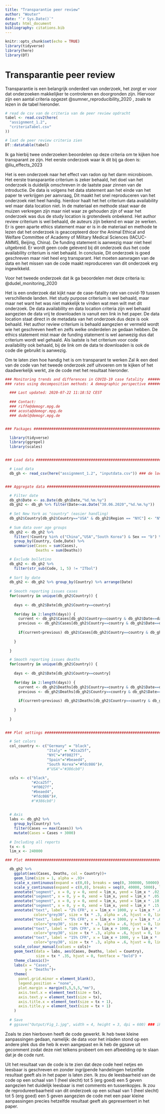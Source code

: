 ```yaml
---
title: "Transparantie peer review"
author: "Wouter"
date: "`r Sys.Date()`"
output: html_document
bibliography: citations.bib
---
```


```r
knitr::opts_chunk$set(echo = TRUE)
library(tidyverse)
library(here)
library(DT)
```

# Transparantie peer review

Transparantie is een belangrijk onderdeel van onderzoek, het zorgt er voor dat onderzoeken makkelijker te controleren en doorgronden zijn. Hiervoor zijn een aantal criteria opgezet @sumner_reproducibility_2020 , zoals te lezen in de tabel hieronder.  

```r
# read de csv van de criteria van de peer review opdracht
tabel <- read.csv2(here(
  "assignment_1.2",
  "criteriaTabel.csv"
))

# laat de peer review criteria zien
DT::datatable(tabel)
```

Ik ga hierbij twee onderzoeken beoordelen op deze criteria om te kijken hoe transparant ze zijn. Het eerste onderzoek waar ik dit bij ga doen is: @liu_effects_2023

Het is een onderzoek naar het effect van radon op het darm microbioom. Het eerste transparantie criterium is zeker behaald, het doel van het onderzoek is duidelijk omschreven in de laatste paar zinnen van de introductie. De data is volgens het data statement aan het einde van het paper te verkrijgen per aanvraag, Dit maakt het snel reproduceren van het onderzoek niet heel handig. hierdoor haalt het het criterium data availability wel maar data location niet. In de materiaal en methode staat waar de muizen verkregen zijn maar niet waar ze gehouden zijn of waar het onderzoek was dus de study location is grotendeels onbekend. Het author review criterium is wel behaald, de auteurs zijn bekend en waar ze werken. Er is geen aparte ethics statement maar er is in de materiaal en methode te lezen dat het onderzoek is geaccepteerd door the Animal Ethical and Welfare Committee of Academy of Military Medical Sciences (IACUC-AMMS, Beijing, China). De funding statement is aanwezig maar niet heel uitgebreid. Er wordt geen code geleverd bij dit onderzoek dus het code availability criterium is niet behaald. In conclusie, Dit onderzoek is goed geschreven maar niet heel erg transparant. Het moeten aanvragen van de data en het missen van de code maakt reproduceren van dit onderzoek erg ingewikkeld. 

Voor het tweede onderzoek dat ik ga beoordelen met deze criteria is: @dudel_monitoring_2020

Het is een onderzoek dat kijkt naar de case-fatality rate van covid-19 tussen verschillende landen. Het study purpose criterium is wel behaald, maar maar net want het was niet makkelijk te vinden wat men wilt met dit onderzoek. De data availability en data location criteria zijn wel behaald aangezien de data vrij te downloaden is vanuit een link in het paper. De data location staat direct in de metadata van het onderzoek dus deze is ook behaald. Het author review criterium is behaald aangezien er vermeld wordt wie het geschreven heeft en zelfs welke onderdelen ze gedaan hebben. De ethics statement mist maar de funding statement is wel aanwezig dus dat criterium wordt wel gehaald. Als laatste is het criterium voor code availability ook behaald, bij de link om de data te downloaden is ook de code die gebruikt is aanwezig. 

Om te laten zien hoe handig het is om transparant te werken Zal ik een deel van de code van het tweede onderzoek zelf uitvoeren om te kijken of het daadwerkelijk werkt, zie de code met het resultaat hieronder. 


```r
### Monitoring trends and differences in COVID-19 case fatality  ##############
### rates using decomposition methods: A demographic perspective ##############

  ### Last updated: 2020-07-22 11:18:52 CEST
  
  ### Contact:
  ### riffe@demogr.mpg.de
  ### acosta@demogr.mpg.de
  ### dudel@demogr.mpg.de


### Packages ##################################################################

  library(tidyverse)
  library(ggrepel)
  library(scales)


### Load data #################################################################

  # Load data
  db_gh <- read_csv(here("assignment_1.2", "inputdata.csv")) ### de locatie voor het inlezen van de code moest veranderd worden


### Aggregate data ############################################################

  # Filter date
  db_gh$Date <- as.Date(db_gh$Date,"%d.%m.%y")
  db_gh2 <- db_gh %>% filter(Date<=as.Date("30.06.2020","%d.%m.%y"))
  
  # Set New York as "country" (easier handling)
  db_gh2$Country[db_gh2$Country=="USA" & db_gh2$Region == "NYC"] <- "NYC"
  
  # Sum data over age groups
  db_gh2 <- db_gh2 %>% 
    filter(!Country %in% c("China","USA","South Korea") & Sex == "b") %>% 
    group_by(Country, Code,Date) %>% 
    summarise(Cases = sum(Cases),
              Deaths = sum(Deaths))

  # Exclude bolletino 
  db_gh2 <- db_gh2 %>%
    filter(str_sub(Code, 1, 5) != "ITbol")
  
  # Sort by date
  db_gh2 <- db_gh2 %>% group_by(Country) %>% arrange(Date)
  
  # Smooth reporting issues cases
  for(country in unique(db_gh2$Country)) {
    
    days <- db_gh2$Date[db_gh2$Country==country]
    
    for(day in 2:length(days)) {
      current <- db_gh2$Cases[db_gh2$Country==country & db_gh2$Date==days[day]]
      previous <- db_gh2$Cases[db_gh2$Country==country & db_gh2$Date==days[day-1]]
      
      if(current<previous) db_gh2$Cases[db_gh2$Country==country & db_gh2$Date==days[day]] <- previous
      
    }
    
  }

  # Smooth reporting issues deaths
  for(country in unique(db_gh2$Country)) {
    
    days <- db_gh2$Date[db_gh2$Country==country]
    
    for(day in 2:length(days)) {
      current <- db_gh2$Deaths[db_gh2$Country==country & db_gh2$Date==days[day]]
      previous <- db_gh2$Deaths[db_gh2$Country==country & db_gh2$Date==days[day-1]]
      
      if(current<previous) db_gh2$Deaths[db_gh2$Country==country & db_gh2$Date==days[day]] <- previous
      
    }
    
  }
  

### Plot settings #############################################################

  # Set colors
  col_country <- c("Germany" = "black",
                   "Italy" = "#2ca25f",
                   "NYC"="#f0027f",
                   "Spain"="#beaed4",
                   "South Korea"="#fdc086")#,
                   #"USA"="#386cb0")
  
  cols <- c("black",
            "#2ca25f",
            "#f0027f",
            "#beaed4",
            "#fdc086")#,
            #"#386cb0")
  
  
  # Axis
  labs <- db_gh2 %>%
    group_by(Country) %>% 
    filter(Cases == max(Cases)) %>% 
    mutate(Cases = Cases + 3000)
  
  # Including all reports
  tx <- 6
  lim_x <- 240000

### Plot ######################################################################

  db_gh2 %>% 
    ggplot(aes(Cases, Deaths, col = Country))+
    geom_line(size = 1, alpha = .9)+
    scale_x_continuous(expand = c(0,0), breaks = seq(0, 300000, 50000), limits = c(0, lim_x + 30000), labels = comma)+
    scale_y_continuous(expand = c(0,0), breaks = seq(0, 40000, 5000), limits = c(0, 40000), labels = comma)+
    annotate("segment", x = 0, y = 0, xend = lim_x, yend = lim_x * .02, colour = "grey40", size = .5, alpha = .3, linetype = 2)+
    annotate("segment", x = 0, y = 0, xend = lim_x, yend = lim_x * .05, colour = "grey40", size = .5, alpha = .3, linetype = 2)+
    annotate("segment", x = 0, y = 0, xend = lim_x, yend = lim_x * .10, colour = "grey40", size = .5, alpha = .3, linetype = 2)+
    annotate("segment", x = 0, y = 0, xend = lim_x, yend = lim_x * .15, colour = "grey40", size = .5, alpha = .3, linetype = 2)+
    annotate("text", label = "2% CFR", x = lim_x + 1000, y = lim_x * .02,
             color="grey30", size = tx * .3, alpha = .6, hjust = 0, lineheight = .8) +
    annotate("text", label = "5% CFR", x = lim_x + 1000, y = lim_x * .05,
             color="grey30", size = tx * .3, alpha = .6, hjust = 0, lineheight = .8) +
    annotate("text", label = "10% CFR", x = lim_x + 1000, y = lim_x * .10,
             color="grey30", size = tx * .3, alpha = .6, hjust = 0, lineheight = .8) +
    annotate("text", label = "15% CFR", x = lim_x + 1000, y = lim_x * .15,
             color="grey30", size = tx * .3, alpha = .6, hjust = 0, lineheight = .8) +
    scale_colour_manual(values = cols)+
    geom_text(data = labs, aes(Cases, Deaths, label = Country),
              size = tx * .35, hjust = 0, fontface = "bold") +
    theme_classic()+
    labs(x = "Cases", 
         y = "Deaths")+
    theme(
      panel.grid.minor = element_blank(),
      legend.position = "none",
      plot.margin = margin(5,5,5,5,"mm"),
      axis.text.x = element_text(size = tx),
      axis.text.y = element_text(size = tx),
      axis.title.x = element_text(size = tx + 1),
      axis.title.y = element_text(size = tx + 1)
    )
  
  # Save
  # ggsave("Output/Fig_1.jpg", width = 4, height = 3, dpi = 600) ### ik heb de ggsave gecomment zodat dit niet als aparte afbeelding opgeslagen wordt want dat is niet nodig voor dit voorbeeld. 

```

Zoals te zien hierboven heeft de code gewerkt. Ik heb twee kleine aanpassingen gedaan, namelijk: de data voor het inladen stond op een andere plek dus die heb ik even aangepast en ik heb de ggsave uit gecomment zodat deze niet telkens probeert om een afbeelding op te slaan dat je de code runt. 

Uit het resultaat van de code is te zien dat deze code heel netjes en leesbaar is geschreven en zonder ingrijpende handelingen hetzelfde resultaat geeft als in het paper is laten zien. Ik zou de leesbaarheid van de code op een schaal van 1 (heel slecht) tot 5 (erg goed) een 5 geven aangezien het duidelijk leesbaar is met comments en tussenkopjes. Ik zou de reprodureerbaarheid van dit onderzoek op een schaal van 1 (heel slecht) tot 5 (erg goed) een 5 geven aangezien de code met een paar kleine aanpassingen precies hetzelfde resultaat geeft als gepresenteert in het paper. 
